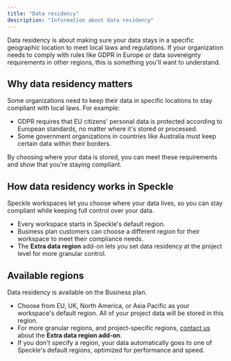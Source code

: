 ```yaml
---
title: "Data residency"
description: "Information about data residency"
---
```


Data residency is about making sure your data stays in a specific geographic location to meet local laws and regulations. If your organization needs to comply with rules like GDPR in Europe or data sovereignty requirements in other regions, this is something you'll want to understand.

## Why data residency matters

Some organizations need to keep their data in specific locations to stay compliant with local laws. For example:
- GDPR requires that EU citizens' personal data is protected according to European standards, no matter where it's stored or processed.
- Some government organizations in countries like Australia must keep certain data within their borders.

By choosing where your data is stored, you can meet these requirements and show that you're staying compliant.

## How data residency works in Speckle

Speckle workspaces let you choose where your data lives, so you can stay compliant while keeping full control over your data.

- Every workspace starts in Speckle's default region.
- Business plan customers can choose a different region for their workspace to meet their compliance needs.
- The **Extra data region** add-on lets you set data residency at the project level for more granular control.

## Available regions

Data residency is available on the Business plan.

- Choose from EU, UK, North America, or Asia Pacific as your workspace's default region. All of your project data will be stored in this region.
- For more granular regions, and project-specific regions, <a href="mailto:billing@speckle.systems">contact us</a> about the **Extra data region add-on**.
- If you don't specify a region, your data automatically goes to one of Speckle's default regions, optimized for performance and speed.
